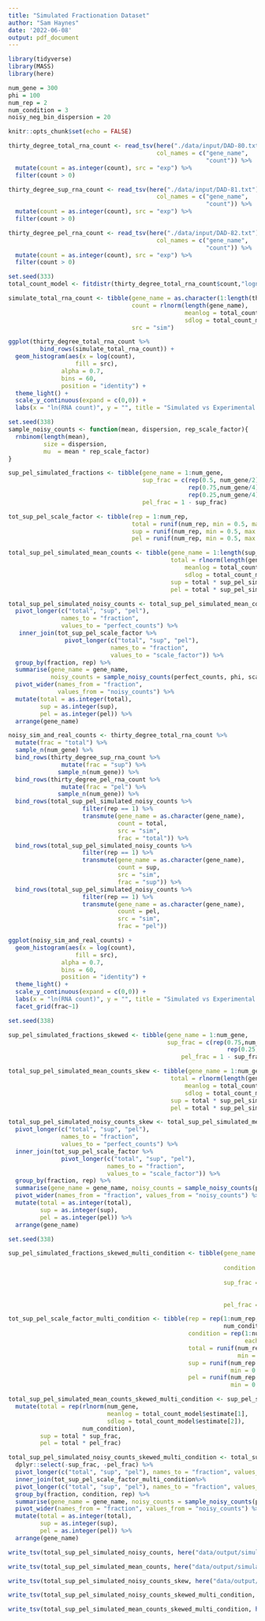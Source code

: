 ```yaml
---
title: "Simulated Fractionation Dataset"
author: "Sam Haynes"
date: '2022-06-08'
output: pdf_document
---
```


```r
library(tidyverse)
library(MASS)
library(here)

num_gene = 300
phi = 100
num_rep = 2
num_condition = 3
noisy_neg_bin_dispersion = 20

knitr::opts_chunk$set(echo = FALSE)

thirty_degree_total_rna_count <- read_tsv(here("./data/input/DAD-80.txt"),
                                          col_names = c("gene_name",
                                                        "count")) %>%
  mutate(count = as.integer(count), src = "exp") %>%
  filter(count > 0)

thirty_degree_sup_rna_count <- read_tsv(here("./data/input/DAD-81.txt"),
                                          col_names = c("gene_name",
                                                        "count")) %>%
  mutate(count = as.integer(count), src = "exp") %>%
  filter(count > 0)

thirty_degree_pel_rna_count <- read_tsv(here("./data/input/DAD-82.txt"),
                                          col_names = c("gene_name",
                                                        "count")) %>%
  mutate(count = as.integer(count), src = "exp") %>%
  filter(count > 0)
```

```r
set.seed(333)
total_count_model <- fitdistr(thirty_degree_total_rna_count$count,"lognormal")

simulate_total_rna_count <- tibble(gene_name = as.character(1:length(thirty_degree_total_rna_count$gene_name)), 
                                   count = rlnorm(length(gene_name),
                                                  meanlog = total_count_model$estimate[1], 
                                                  sdlog = total_count_model$estimate[2]),
                                   src = "sim")

ggplot(thirty_degree_total_rna_count %>%
         bind_rows(simulate_total_rna_count)) +
  geom_histogram(aes(x = log(count),
                   fill = src),
               alpha = 0.7,
               bins = 60,
               position = "identity") +
  theme_light() +
  scale_y_continuous(expand = c(0,0)) +
  labs(x = "ln(RNA count)", y = "", title = "Simulated vs Experimental Total RNA counts")


```

```r
set.seed(338)
sample_noisy_counts <- function(mean, dispersion, rep_scale_factor){
  rnbinom(length(mean),
          size = dispersion,
          mu  = mean * rep_scale_factor)
}

sup_pel_simulated_fractions <- tibble(gene_name = 1:num_gene,
                                      sup_frac = c(rep(0.5, num_gene/2),
                                                   rep(0.75,num_gene/4),
                                                   rep(0.25,num_gene/4)),
                                      pel_frac = 1 - sup_frac)

tot_sup_pel_scale_factor <- tibble(rep = 1:num_rep,
                                   total = runif(num_rep, min = 0.5, max = 3),
                                   sup = runif(num_rep, min = 0.5, max = 3),
                                   pel = runif(num_rep, min = 0.5, max = 3))

total_sup_pel_simulated_mean_counts <- tibble(gene_name = 1:length(sup_pel_simulated_fractions$sup_frac),
                                              total = rlnorm(length(gene_name),
                                                  meanlog = total_count_model$estimate[1], 
                                                  sdlog = total_count_model$estimate[2]),
                                              sup = total * sup_pel_simulated_fractions$sup_frac,
                                              pel = total * sup_pel_simulated_fractions$pel_frac)

total_sup_pel_simulated_noisy_counts <- total_sup_pel_simulated_mean_counts %>%
  pivot_longer(c("total", "sup", "pel"),
               names_to = "fraction",
               values_to = "perfect_counts") %>%
   inner_join(tot_sup_pel_scale_factor %>%
                pivot_longer(c("total", "sup", "pel"),
                             names_to = "fraction",
                             values_to = "scale_factor")) %>%
  group_by(fraction, rep) %>%
  summarise(gene_name = gene_name,
            noisy_counts = sample_noisy_counts(perfect_counts, phi, scale_factor)) %>%
  pivot_wider(names_from = "fraction",
              values_from = "noisy_counts") %>%
  mutate(total = as.integer(total),
         sup = as.integer(sup),
         pel = as.integer(pel)) %>%
  arrange(gene_name)
```

```r
noisy_sim_and_real_counts <- thirty_degree_total_rna_count %>%
  mutate(frac = "total") %>%
  sample_n(num_gene) %>%
  bind_rows(thirty_degree_sup_rna_count %>%
               mutate(frac = "sup") %>%
              sample_n(num_gene)) %>%
  bind_rows(thirty_degree_pel_rna_count %>%
               mutate(frac = "pel") %>%
              sample_n(num_gene)) %>%
  bind_rows(total_sup_pel_simulated_noisy_counts %>%
                     filter(rep == 1) %>%
                     transmute(gene_name = as.character(gene_name),
                               count = total,
                               src = "sim",
                               frac = "total")) %>%
  bind_rows(total_sup_pel_simulated_noisy_counts %>%
                     filter(rep == 1) %>%
                     transmute(gene_name = as.character(gene_name),
                               count = sup,
                               src = "sim",
                               frac = "sup")) %>%
  bind_rows(total_sup_pel_simulated_noisy_counts %>%
                     filter(rep == 1) %>%
                     transmute(gene_name = as.character(gene_name),
                               count = pel,
                               src = "sim",
                               frac = "pel"))

ggplot(noisy_sim_and_real_counts) +
  geom_histogram(aes(x = log(count),
                   fill = src),
               alpha = 0.7,
               bins = 60,
               position = "identity") +
  theme_light() +
  scale_y_continuous(expand = c(0,0)) +
  labs(x = "ln(RNA count)", y = "", title = "Simulated vs Experimental RNA counts") +
  facet_grid(frac~1)

```

```r
set.seed(338)

sup_pel_simulated_fractions_skewed <- tibble(gene_name = 1:num_gene,
                                             sup_frac = c(rep(0.75,num_gene - 20),
                                                              rep(0.25,20)),
                                                 pel_frac = 1 - sup_frac)

total_sup_pel_simulated_mean_counts_skew <- tibble(gene_name = 1:num_gene,
                                              total = rlnorm(length(gene_name),
                                                  meanlog = total_count_model$estimate[1], 
                                                  sdlog = total_count_model$estimate[2]),
                                              sup = total * sup_pel_simulated_fractions_skewed$sup_frac,
                                              pel = total * sup_pel_simulated_fractions_skewed$pel_frac)

total_sup_pel_simulated_noisy_counts_skew <- total_sup_pel_simulated_mean_counts_skew %>%
  pivot_longer(c("total", "sup", "pel"),
               names_to = "fraction",
               values_to = "perfect_counts") %>%
  inner_join(tot_sup_pel_scale_factor %>%
               pivot_longer(c("total", "sup", "pel"),
                            names_to = "fraction",
                            values_to = "scale_factor")) %>%
  group_by(fraction, rep) %>%
  summarise(gene_name = gene_name, noisy_counts = sample_noisy_counts(perfect_counts, phi, scale_factor)) %>%
  pivot_wider(names_from = "fraction", values_from = "noisy_counts") %>%
  mutate(total = as.integer(total),
         sup = as.integer(sup),
         pel = as.integer(pel)) %>%
  arrange(gene_name)
```

```r
set.seed(338)

sup_pel_simulated_fractions_skewed_multi_condition <- tibble(gene_name = rep(1:num_gene,
                                                                             num_condition),
                                                             condition = rep(1:num_condition,
                                                                             each = num_gene),
                                                             sup_frac = c(rbeta(num_gene,2,2),
                                                                          rbeta(num_gene,4,2),
                                                                          rbeta(num_gene,4,1)),
                                                             pel_frac = 1 - sup_frac)

tot_sup_pel_scale_factor_multi_condition <- tibble(rep = rep(1:num_rep,
                                                             num_condition),
                                                   condition = rep(1:num_condition,
                                                                   each = num_rep),
                                                   total = runif(num_rep * num_condition,
                                                                 min = 0.5, max = 3),
                                                   sup = runif(num_rep * num_condition,
                                                               min = 0.5, max = 3),
                                                   pel = runif(num_rep * num_condition,
                                                               min = 0.5, max = 3))

total_sup_pel_simulated_mean_counts_skewed_multi_condition <- sup_pel_simulated_fractions_skewed_multi_condition %>%
  mutate(total = rep(rlnorm(num_gene,
                            meanlog = total_count_model$estimate[1],
                            sdlog = total_count_model$estimate[2]),
                     num_condition),
         sup = total * sup_frac,
         pel = total * pel_frac)

total_sup_pel_simulated_noisy_counts_skewed_multi_condition <- total_sup_pel_simulated_mean_counts_skewed_multi_condition %>%
  dplyr::select(-sup_frac, -pel_frac) %>%
  pivot_longer(c("total", "sup", "pel"), names_to = "fraction", values_to = "perfect_counts") %>%
  inner_join(tot_sup_pel_scale_factor_multi_condition%>%
  pivot_longer(c("total", "sup", "pel"), names_to = "fraction", values_to = "scale_factor")) %>%
  group_by(fraction, condition, rep) %>%
  summarise(gene_name = gene_name, noisy_counts = sample_noisy_counts(perfect_counts, phi, scale_factor)) %>%
  pivot_wider(names_from = "fraction", values_from = "noisy_counts") %>%
  mutate(total = as.integer(total),
         sup = as.integer(sup),
         pel = as.integer(pel)) %>%
  arrange(gene_name)

```

```r
write_tsv(total_sup_pel_simulated_noisy_counts, here("data/output/simulated_counts/total_sup_pel_simulated_noisy_counts.tsv"))

write_tsv(total_sup_pel_simulated_mean_counts, here("data/output/simulated_counts/total_sup_pel_simulated_noiseless_counts.tsv"))

write_tsv(total_sup_pel_simulated_noisy_counts_skew, here("data/output/simulated_counts/total_sup_pel_simulated_noisy_skewed_counts.tsv"))

write_tsv(total_sup_pel_simulated_noisy_counts_skewed_multi_condition, here("data/output/simulated_counts/total_sup_pel_simulated_noisy_skewed_multi_condition_counts.tsv"))

write_tsv(total_sup_pel_simulated_mean_counts_skewed_multi_condition, here("data/output/simulated_counts/sup_pel_noiseless_fractions.tsv"))
```

